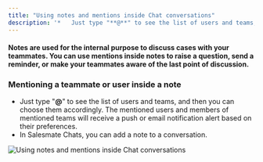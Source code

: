 ```yaml
---
title: "Using notes and mentions inside Chat conversations"
description: '*   Just type "**@**" to see the list of users and teams, and then you can choose them accordingly. The mentioned users and members of mentioned teams...'
---
```


#### Notes are used for the internal purpose to discuss cases with your teammates. You can use mentions inside notes to raise a question, send a reminder, or make your teammates aware of the last point of discussion.

### Mentioning a teammate or user inside a note

- Just type "**@**" to see the list of users and teams, and then you can choose them accordingly. The mentioned users and members of mentioned teams will receive a push or email notification alert based on their preferences.
- In Salesmate Chats, you can add a note to a conversation.

<img src="https://support.salesmate.io/hc/article_attachments/31907140461465" alt="Using notes and mentions inside Chat conversations" />